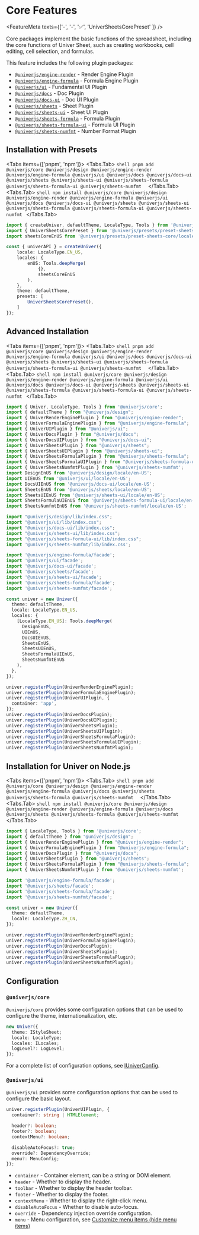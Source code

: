 
# Core Features

<FeatureMeta texts={['-', '-', '✅', 'UniverSheetsCorePreset' ]} />

Core packages implement the basic functions of the spreadsheet, including the core functions of Univer Sheet, such as creating workbooks, cell editing, cell selection, and formulas.

This feature includes the following plugin packages:

* [`@univerjs/engine-render`](https://www.npmjs.com/package/@univerjs/engine-render) - Render Engine Plugin
* [`@univerjs/engine-formula`](https://www.npmjs.com/package/@univerjs/engine-formula) - Formula Engine Plugin
* [`@univerjs/ui`](https://www.npmjs.com/package/@univerjs/ui) - Fundamental UI Plugin
* [`@univerjs/docs`](https://www.npmjs.com/package/@univerjs/docs) - Doc Plugin
* [`@univerjs/docs-ui`](https://www.npmjs.com/package/@univerjs/docs-ui) - Doc UI Plugin
* [`@univerjs/sheets`](https://www.npmjs.com/package/@univerjs/sheets) - Sheet Plugin
* [`@univerjs/sheets-ui`](https://www.npmjs.com/package/@univerjs/sheets-ui) - Sheet UI Plugin
* [`@univerjs/sheets-formula`](https://www.npmjs.com/package/@univerjs/sheets-formula) - Formula Plugin
* [`@univerjs/sheets-formula-ui`](https://www.npmjs.com/package/@univerjs/sheets-formula-ui) - Formula UI Plugin
* [`@univerjs/sheets-numfmt`](https://www.npmjs.com/package/@univerjs/sheets-numfmt) - Number Format Plugin

## Installation with Presets

<Tabs items={['pnpm', 'npm']}>
  <Tabs.Tab>
    ```shell
    pnpm add @univerjs/core @univerjs/design @univerjs/engine-render @univerjs/engine-formula @univerjs/ui @univerjs/docs @univerjs/docs-ui @univerjs/sheets @univerjs/sheets-ui @univerjs/sheets-formula @univerjs/sheets-formula-ui @univerjs/sheets-numfmt 
    ```
  </Tabs.Tab>
  <Tabs.Tab>
    ```shell
    npm install @univerjs/core @univerjs/design @univerjs/engine-render @univerjs/engine-formula @univerjs/ui @univerjs/docs @univerjs/docs-ui @univerjs/sheets @univerjs/sheets-ui @univerjs/sheets-formula @univerjs/sheets-formula-ui @univerjs/sheets-numfmt
    ```
  </Tabs.Tab>
</Tabs>

```typescript {2-3,10,15}
import { createUniver, defaultTheme, LocaleType, Tools } from '@univerjs/presets';
import { UniverSheetsCorePreset } from '@univerjs/presets/preset-sheets-core';
import sheetsCoreEnUS from '@univerjs/presets/preset-sheets-core/locales/en-US';

const { univerAPI } = createUniver({
    locale: LocaleType.EN_US,
    locales: {
        enUS: Tools.deepMerge(
            {},
            sheetsCoreEnUS
        ),
    },
    theme: defaultTheme,
    presets: [
        UniverSheetsCorePreset(),
    ]
});
```

## Advanced Installation

<Tabs items={['pnpm', 'npm']}>
  <Tabs.Tab>
    ```shell
    pnpm add @univerjs/core @univerjs/design @univerjs/engine-render @univerjs/engine-formula @univerjs/ui @univerjs/docs @univerjs/docs-ui @univerjs/sheets @univerjs/sheets-ui @univerjs/sheets-formula @univerjs/sheets-formula-ui @univerjs/sheets-numfmt 
    ```
  </Tabs.Tab>
  <Tabs.Tab>
    ```shell
    npm install @univerjs/core @univerjs/design @univerjs/engine-render @univerjs/engine-formula @univerjs/ui @univerjs/docs @univerjs/docs-ui @univerjs/sheets @univerjs/sheets-ui @univerjs/sheets-formula @univerjs/sheets-formula-ui @univerjs/sheets-numfmt
    ```
  </Tabs.Tab>
</Tabs>

```typescript {2-19,21-26,28-34,41-47,52-63}
import { Univer, LocaleType, Tools } from '@univerjs/core';
import { defaultTheme } from "@univerjs/design";
import { UniverRenderEnginePlugin } from "@univerjs/engine-render";
import { UniverFormulaEnginePlugin } from "@univerjs/engine-formula";
import { UniverUIPlugin } from "@univerjs/ui";
import { UniverDocsPlugin } from "@univerjs/docs";
import { UniverDocsUIPlugin } from "@univerjs/docs-ui";
import { UniverSheetsPlugin } from "@univerjs/sheets";
import { UniverSheetsUIPlugin } from "@univerjs/sheets-ui";
import { UniverSheetsFormulaPlugin } from "@univerjs/sheets-formula";
import { UniverSheetsFormulaUIPlugin } from "@univerjs/sheets-formula-ui";
import { UniverSheetsNumfmtPlugin } from '@univerjs/sheets-numfmt';
import DesignEnUS from '@univerjs/design/locale/en-US';
import UIEnUS from '@univerjs/ui/locale/en-US';
import DocsUIEnUS from '@univerjs/docs-ui/locale/en-US';
import SheetsEnUS from '@univerjs/sheets/locale/en-US';
import SheetsUIEnUS from '@univerjs/sheets-ui/locale/en-US';
import SheetsFormulaUIEnUS from '@univerjs/sheets-formula-ui/locale/en-US';
import SheetsNumfmtEnUS from '@univerjs/sheets-numfmt/locale/en-US';

import "@univerjs/design/lib/index.css";
import "@univerjs/ui/lib/index.css";
import "@univerjs/docs-ui/lib/index.css";
import "@univerjs/sheets-ui/lib/index.css";
import "@univerjs/sheets-formula-ui/lib/index.css";
import '@univerjs/sheets-numfmt/lib/index.css';

import '@univerjs/engine-formula/facade';
import '@univerjs/ui/facade';
import '@univerjs/docs-ui/facade';
import '@univerjs/sheets/facade';
import '@univerjs/sheets-ui/facade';
import '@univerjs/sheets-formula/facade';
import '@univerjs/sheets-numfmt/facade';

const univer = new Univer({
  theme: defaultTheme,
  locale: LocaleType.EN_US,
  locales: {
    [LocaleType.EN_US]: Tools.deepMerge(
      DesignEnUS,
      UIEnUS,
      DocsUIEnUS,
      SheetsEnUS,
      SheetsUIEnUS,
      SheetsFormulaUIEnUS,
      SheetsNumfmtEnUS
    ),
  },
});

univer.registerPlugin(UniverRenderEnginePlugin);
univer.registerPlugin(UniverFormulaEnginePlugin);
univer.registerPlugin(UniverUIPlugin, {
  container: 'app',
});
univer.registerPlugin(UniverDocsPlugin);
univer.registerPlugin(UniverDocsUIPlugin);
univer.registerPlugin(UniverSheetsPlugin);
univer.registerPlugin(UniverSheetsUIPlugin);
univer.registerPlugin(UniverSheetsFormulaPlugin);
univer.registerPlugin(UniverSheetsFormulaUIPlugin);
univer.registerPlugin(UniverSheetsNumfmtPlugin);
```

## Installation for Univer on Node.js

<Tabs items={['pnpm', 'npm']}>
  <Tabs.Tab>
    ```shell
    pnpm add @univerjs/core @univerjs/design @univerjs/engine-render @univerjs/engine-formula @univerjs/docs @univerjs/sheets @univerjs/sheets-formula @univerjs/sheets-numfmt 
    ```
  </Tabs.Tab>
  <Tabs.Tab>
    ```shell
    npm install @univerjs/core @univerjs/design @univerjs/engine-render @univerjs/engine-formula @univerjs/docs @univerjs/sheets @univerjs/sheets-formula @univerjs/sheets-numfmt
    ```
  </Tabs.Tab>
</Tabs>

```typescript {2-8,10-13,20-26}
import { LocaleType, Tools } from '@univerjs/core';
import { defaultTheme } from "@univerjs/design";
import { UniverRenderEnginePlugin } from "@univerjs/engine-render";
import { UniverFormulaEnginePlugin } from "@univerjs/engine-formula";
import { UniverDocsPlugin } from "@univerjs/docs";
import { UniverSheetsPlugin } from "@univerjs/sheets";
import { UniverSheetsFormulaPlugin } from "@univerjs/sheets-formula";
import { UniverSheetsNumfmtPlugin } from '@univerjs/sheets-numfmt';

import '@univerjs/engine-formula/facade';
import '@univerjs/sheets/facade';
import '@univerjs/sheets-formula/facade';
import '@univerjs/sheets-numfmt/facade';

const univer = new Univer({
  theme: defaultTheme,
  locale: LocaleType.ZH_CN,
});

univer.registerPlugin(UniverRenderEnginePlugin);
univer.registerPlugin(UniverFormulaEnginePlugin);
univer.registerPlugin(UniverDocsPlugin);
univer.registerPlugin(UniverSheetsPlugin);
univer.registerPlugin(UniverSheetsFormulaPlugin);
univer.registerPlugin(UniverSheetsNumfmtPlugin);
```

## Configuration

### `@univerjs/core`

`@univerjs/core` provides some configuration options that can be used to configure the theme, internationalization, etc.

```typescript
new Univer({
  theme: IStyleSheet;
  locale: LocaleType;
  locales: ILocales;
  logLevel?: LogLevel;
});
```

For a complete list of configuration options, see [IUniverConfig](https://github.com/dream-num/univer/blob/dev/packages/core/src/univer.ts#L57-L63).

### `@univerjs/ui`

`@univerjs/ui` provides some configuration options that can be used to configure the basic layout.

```typescript
univer.registerPlugin(UniverUIPlugin, {
  container?: string | HTMLElement;

  header?: boolean;
  footer?: boolean;
  contextMenu?: boolean;

  disableAutoFocus?: true;
  override?: DependencyOverride;
  menu?: MenuConfig;
});
```

* `container` - Container element, can be a string or DOM element.
* `header` - Whether to display the header.
* `toolbar` - Whether to display the header toolbar.  <VersionBadge version="0.2.0+" />
* `footer` - Whether to display the footer.
* `contextMenu` - Whether to display the right-click menu.
* `disableAutoFocus` - Whether to disable auto-focus.
* `override` - Dependency injection override configuration.
* `menu` - Menu configuration, see [Customize menu items (hide menu items)](/guides/sheets/advanced/custom-ui#customizing-menu-items-hiding-menu-items)
